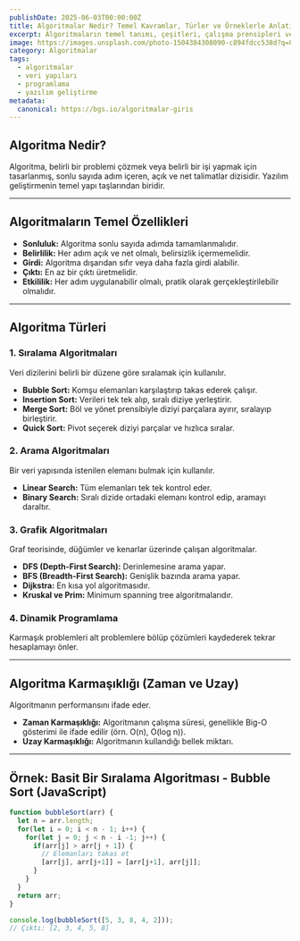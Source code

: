 ```yaml
---
publishDate: 2025-06-03T00:00:00Z
title: Algoritmalar Nedir? Temel Kavramlar, Türler ve Örneklerle Anlatım
excerpt: Algoritmaların temel tanımı, çeşitleri, çalışma prensipleri ve yazılım geliştirmedeki önemi üzerine kapsamlı rehber.
image: https://images.unsplash.com/photo-1504384308090-c894fdcc538d?q=80&w=2070&auto=format&fit=crop&ixlib=rb-4.0.3
category: Algoritmalar
tags:
  - algoritmalar
  - veri yapıları
  - programlama
  - yazılım geliştirme
metadata:
  canonical: https://bgs.io/algoritmalar-giris
---
```


## Algoritma Nedir?

Algoritma, belirli bir problemi çözmek veya belirli bir işi yapmak için tasarlanmış, sonlu sayıda adım içeren, açık ve net talimatlar dizisidir. Yazılım geliştirmenin temel yapı taşlarından biridir.

---

## Algoritmaların Temel Özellikleri

- **Sonluluk:** Algoritma sonlu sayıda adımda tamamlanmalıdır.
- **Belirlilik:** Her adım açık ve net olmalı, belirsizlik içermemelidir.
- **Girdi:** Algoritma dışarıdan sıfır veya daha fazla girdi alabilir.
- **Çıktı:** En az bir çıktı üretmelidir.
- **Etkililik:** Her adım uygulanabilir olmalı, pratik olarak gerçekleştirilebilir olmalıdır.

---

## Algoritma Türleri

### 1. Sıralama Algoritmaları

Veri dizilerini belirli bir düzene göre sıralamak için kullanılır.

- **Bubble Sort:** Komşu elemanları karşılaştırıp takas ederek çalışır.
- **Insertion Sort:** Verileri tek tek alıp, sıralı diziye yerleştirir.
- **Merge Sort:** Böl ve yönet prensibiyle diziyi parçalara ayırır, sıralayıp birleştirir.
- **Quick Sort:** Pivot seçerek diziyi parçalar ve hızlıca sıralar.

### 2. Arama Algoritmaları

Bir veri yapısında istenilen elemanı bulmak için kullanılır.

- **Linear Search:** Tüm elemanları tek tek kontrol eder.
- **Binary Search:** Sıralı dizide ortadaki elemanı kontrol edip, aramayı daraltır.

### 3. Grafik Algoritmaları

Graf teorisinde, düğümler ve kenarlar üzerinde çalışan algoritmalar.

- **DFS (Depth-First Search):** Derinlemesine arama yapar.
- **BFS (Breadth-First Search):** Genişlik bazında arama yapar.
- **Dijkstra:** En kısa yol algoritmasıdır.
- **Kruskal ve Prim:** Minimum spanning tree algoritmalarıdır.

### 4. Dinamik Programlama

Karmaşık problemleri alt problemlere bölüp çözümleri kaydederek tekrar hesaplamayı önler.

---

## Algoritma Karmaşıklığı (Zaman ve Uzay)

Algoritmanın performansını ifade eder.

- **Zaman Karmaşıklığı:** Algoritmanın çalışma süresi, genellikle Big-O gösterimi ile ifade edilir (örn. O(n), O(log n)).
- **Uzay Karmaşıklığı:** Algoritmanın kullandığı bellek miktarı.

---

## Örnek: Basit Bir Sıralama Algoritması - Bubble Sort (JavaScript)

```javascript
function bubbleSort(arr) {
  let n = arr.length;
  for(let i = 0; i < n - 1; i++) {
    for(let j = 0; j < n - i -1; j++) {
      if(arr[j] > arr[j + 1]) {
        // Elemanları takas et
        [arr[j], arr[j+1]] = [arr[j+1], arr[j]];
      }
    }
  }
  return arr;
}

console.log(bubbleSort([5, 3, 8, 4, 2]));
// Çıktı: [2, 3, 4, 5, 8]
